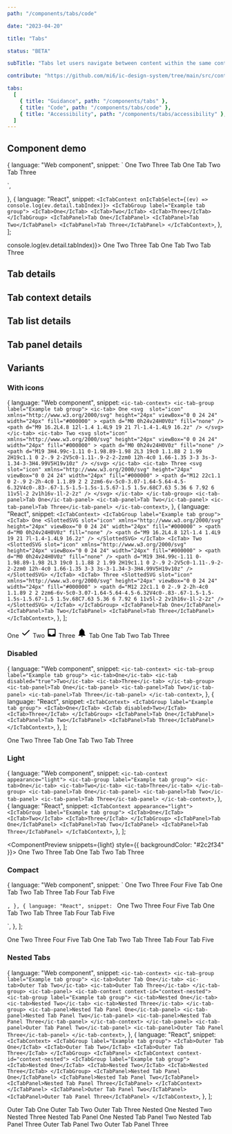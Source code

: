 ```yaml
---
path: "/components/tabs/code"

date: "2023-04-20"

title: "Tabs"

status: "BETA"

subTitle: "Tabs let users navigate between content within the same context. Tabs organise complex layouts by moving content into multiple sections."

contribute: "https://github.com/mi6/ic-design-system/tree/main/src/content/structured/components/tabs"

tabs:
  [
    { title: "Guidance", path: "/components/tabs" },
    { title: "Code", path: "/components/tabs/code" },
    { title: "Accessibility", path: "/components/tabs/accessibility" },
  ]
---
```



## Component demo

  {
    language: "Web component",
    snippet: `<ic-tab-context>
  <ic-tab-group label="Example tab group">
    <ic-tab>One</ic-tab>
    <ic-tab>Two</ic-tab>
    <ic-tab>Three</ic-tab>
  </ic-tab-group>
  <ic-tab-panel>Tab One</ic-tab-panel>
  <ic-tab-panel>Tab Two</ic-tab-panel>
  <ic-tab-panel>Tab Three</ic-tab-panel>
</ic-tab-context>
<script>
  const tabContext = document.querySelector('ic-tab-context');
  tabContext.addEventListener('icTabSelect', (ev) => console.log(ev.detail.tabIndex))
</script>`,
  },
  {
    language: "React",
    snippet: `<IcTabContext onIcTabSelect={(ev) => console.log(ev.detail.tabIndex)}>
  <IcTabGroup label="Example tab group">
    <IcTab>One</IcTab>
    <IcTab>Two</IcTab>
    <IcTab>Three</IcTab>
  </IcTabGroup>
  <IcTabPanel>Tab One</IcTabPanel>
  <IcTabPanel>Tab Two</IcTabPanel>
  <IcTabPanel>Tab Three</IcTabPanel>
</IcTabContext>`,
  },
];

<ComponentPreview snippets={snippets}>
  <IcTabContext onIcTabSelect={(ev) => console.log(ev.detail.tabIndex)}>
    <IcTabGroup label="Example tab group">
      <IcTab>One</IcTab>
      <IcTab>Two</IcTab>
      <IcTab>Three</IcTab>
    </IcTabGroup>
    <IcTabPanel>Tab One</IcTabPanel>
    <IcTabPanel>Tab Two</IcTabPanel>
    <IcTabPanel>Tab Three</IcTabPanel>
  </IcTabContext>
</ComponentPreview>

## Tab details

<ComponentDetails component="ic-tab" />

## Tab context details

<ComponentDetails component="ic-tab-context" />

## Tab list details

<ComponentDetails component="ic-tab-group" />

## Tab panel details

<ComponentDetails component="ic-tab-panel" />

## Variants

### With icons

  {
    language: "Web component",
    snippet: `<ic-tab-context>
  <ic-tab-group label="Example tab group">
    <ic-tab>
      One
      <svg 
        slot="icon"
        xmlns="http://www.w3.org/2000/svg"
        height="24px"
        viewBox="0 0 24 24"
        width="24px"
        fill="#000000"
      >
        <path d="M0 0h24v24H0V0z" fill="none" />
        <path d="M9 16.2L4.8 12l-1.4 1.4L9 19 21 7l-1.4-1.4L9 16.2z" />
      </svg>
    </ic-tab>
    <ic-tab>
      Two
      <svg
        slot="icon"
        xmlns="http://www.w3.org/2000/svg"
        height="24px"
        viewBox="0 0 24 24"
        width="24px"
        fill="#000000"
      >
        <path d="M0 0h24v24H0V0z" fill="none" />
        <path d="M19 3H4.99c-1.11 0-1.98.89-1.98 2L3 19c0 1.1.88 2 1.99 2H19c1.1 0 2-.9 2-2V5c0-1.11-.9-2-2-2zm0 12h-4c0 1.66-1.35 3-3 3s-3-1.34-3-3H4.99V5H19v10z" />
      </svg>
    </ic-tab>
    <ic-tab>
      Three
      <svg
        slot="icon"
        xmlns="http://www.w3.org/2000/svg"
        height="24px"
        viewBox="0 0 24 24"
        width="24px"
        fill="#000000"
      >
        <path d="M12 22c1.1 0 2-.9 2-2h-4c0 1.1.89 2 2 2zm6-6v-5c0-3.07-1.64-5.64-4.5-6.32V4c0-.83-.67-1.5-1.5-1.5s-1.5.67-1.5 1.5v.68C7.63 5.36 6 7.92 6 11v5l-2 2v1h16v-1l-2-2z" />
      </svg>
    </ic-tab>
  </ic-tab-group>
  <ic-tab-panel>Tab One</ic-tab-panel>
  <ic-tab-panel>Tab Two</ic-tab-panel>
  <ic-tab-panel>Tab Three</ic-tab-panel>
</ic-tab-context>`,
  },
  {
    language: "React",
    snippet: `<IcTabContext>
    <IcTabGroup label="Example tab group">
      <IcTab>
        One
        <SlottedSVG
          slot="icon"
          xmlns="http://www.w3.org/2000/svg"
          height="24px"
          viewBox="0 0 24 24"
          width="24px"
          fill="#000000"
        >
          <path d="M0 0h24v24H0V0z" fill="none" />
          <path d="M9 16.2L4.8 12l-1.4 1.4L9 19 21 7l-1.4-1.4L9 16.2z" />
        </SlottedSVG>
      </IcTab>
      <IcTab>
        Two
        <SlottedSVG
          slot="icon"
          xmlns="http://www.w3.org/2000/svg"
          height="24px"
          viewBox="0 0 24 24"
          width="24px"
          fill="#000000"
        >
          <path d="M0 0h24v24H0V0z" fill="none" />
          <path d="M19 3H4.99c-1.11 0-1.98.89-1.98 2L3 19c0 1.1.88 2 1.99 2H19c1.1 0 2-.9 2-2V5c0-1.11-.9-2-2-2zm0 12h-4c0 1.66-1.35 3-3 3s-3-1.34-3-3H4.99V5H19v10z" />
        </SlottedSVG>
      </IcTab>
      <IcTab>
        Three
        <SlottedSVG
          slot="icon"
          xmlns="http://www.w3.org/2000/svg"
          height="24px"
          viewBox="0 0 24 24"
          width="24px"
          fill="#000000"
        >
          <path d="M12 22c1.1 0 2-.9 2-2h-4c0 1.1.89 2 2 2zm6-6v-5c0-3.07-1.64-5.64-4.5-6.32V4c0-.83-.67-1.5-1.5-1.5s-1.5.67-1.5 1.5v.68C7.63 5.36 6 7.92 6 11v5l-2 2v1h16v-1l-2-2z" />
        </SlottedSVG>
      </IcTab>
    </IcTabGroup>
    <IcTabPanel>Tab One</IcTabPanel>
    <IcTabPanel>Tab Two</IcTabPanel>
    <IcTabPanel>Tab Three</IcTabPanel>
  </IcTabContext>`,
  },
];

<ComponentPreview snippets={withIcons}>
  <IcTabContext>
    <IcTabGroup label="Example tab group">
      <IcTab>
        One
        <svg
          slot="icon"
          xmlns="http://www.w3.org/2000/svg"
          height="24px"
          viewBox="0 0 24 24"
          width="24px"
          fill="#000000"
        >
          <path d="M0 0h24v24H0V0z" fill="none" />
          <path d="M9 16.2L4.8 12l-1.4 1.4L9 19 21 7l-1.4-1.4L9 16.2z" />
        </svg>
      </IcTab>
      <IcTab>
        Two
        <svg
          slot="icon"
          xmlns="http://www.w3.org/2000/svg"
          height="24px"
          viewBox="0 0 24 24"
          width="24px"
          fill="#000000"
        >
          <path d="M0 0h24v24H0V0z" fill="none" />
          <path d="M19 3H4.99c-1.11 0-1.98.89-1.98 2L3 19c0 1.1.88 2 1.99 2H19c1.1 0 2-.9 2-2V5c0-1.11-.9-2-2-2zm0 12h-4c0 1.66-1.35 3-3 3s-3-1.34-3-3H4.99V5H19v10z" />
        </svg>
      </IcTab>
      <IcTab>
        Three
        <svg
          slot="icon"
          xmlns="http://www.w3.org/2000/svg"
          height="24px"
          viewBox="0 0 24 24"
          width="24px"
          fill="#000000"
        >
          <path d="M12 22c1.1 0 2-.9 2-2h-4c0 1.1.89 2 2 2zm6-6v-5c0-3.07-1.64-5.64-4.5-6.32V4c0-.83-.67-1.5-1.5-1.5s-1.5.67-1.5 1.5v.68C7.63 5.36 6 7.92 6 11v5l-2 2v1h16v-1l-2-2z" />
        </svg>
      </IcTab>
    </IcTabGroup>
    <IcTabPanel>Tab One</IcTabPanel>
    <IcTabPanel>Tab Two</IcTabPanel>
    <IcTabPanel>Tab Three</IcTabPanel>
  </IcTabContext>
</ComponentPreview>

### Disabled

  {
    language: "Web component",
    snippet: `<ic-tab-context>
  <ic-tab-group label="Example tab group">
    <ic-tab>One</ic-tab>
    <ic-tab disabled="true">Two</ic-tab>
    <ic-tab>Three</ic-tab>
  </ic-tab-group>
  <ic-tab-panel>Tab One</ic-tab-panel>
  <ic-tab-panel>Tab Two</ic-tab-panel>
  <ic-tab-panel>Tab Three</ic-tab-panel>
</ic-tab-context>`,
  },
  {
    language: "React",
    snippet: `<IcTabContext>
  <IcTabGroup label="Example tab group">
    <IcTab>One</IcTab>
    <IcTab disabled>Two</IcTab>
    <IcTab>Three</IcTab>
  </IcTabGroup>
  <IcTabPanel>Tab One</IcTabPanel>
  <IcTabPanel>Tab Two</IcTabPanel>
  <IcTabPanel>Tab Three</IcTabPanel>
</IcTabContext>`,
  },
];

<ComponentPreview snippets={disabled}>
  <IcTabContext>
    <IcTabGroup label="Example tab group">
      <IcTab>One</IcTab>
      <IcTab disabled>Two</IcTab>
      <IcTab>Three</IcTab>
    </IcTabGroup>
    <IcTabPanel>Tab One</IcTabPanel>
    <IcTabPanel>Tab Two</IcTabPanel>
    <IcTabPanel>Tab Three</IcTabPanel>
  </IcTabContext>
</ComponentPreview>

### Light

  {
    language: "Web component",
    snippet: `<ic-tab-context appearance="light">
  <ic-tab-group label="Example tab group">
    <ic-tab>One</ic-tab>
    <ic-tab>Two</ic-tab>
    <ic-tab>Three</ic-tab>
  </ic-tab-group>
  <ic-tab-panel>Tab One</ic-tab-panel>
  <ic-tab-panel>Tab Two</ic-tab-panel>
  <ic-tab-panel>Tab Three</ic-tab-panel>
</ic-tab-context>`,
  },
  {
    language: "React",
    snippet: `<IcTabContext appearance="light">
  <IcTabGroup label="Example tab group">
    <IcTab>One</IcTab>
    <IcTab>Two</IcTab>
    <IcTab>Three</IcTab>
  </IcTabGroup>
  <IcTabPanel>Tab One</IcTabPanel>
  <IcTabPanel>Tab Two</IcTabPanel>
  <IcTabPanel>Tab Three</IcTabPanel>
</IcTabContext>`,
  },
];

<ComponentPreview snippets={light} style={{ backgroundColor: "#2c2f34" }}>
  <IcTabContext appearance="light">
    <IcTabGroup label="Example tab group">
      <IcTab>One</IcTab>
      <IcTab>Two</IcTab>
      <IcTab>Three</IcTab>
    </IcTabGroup>
    <IcTabPanel>Tab One</IcTabPanel>
    <IcTabPanel>Tab Two</IcTabPanel>
    <IcTabPanel>Tab Three</IcTabPanel>
  </IcTabContext>
</ComponentPreview>

### Compact

  {
    language: "Web component",
    snippet: `<ic-tab-context class="tabs">
    <ic-tab-group label="Example tab group">
      <ic-tab>One</ic-tab>
      <ic-tab>Two</ic-tab>
      <ic-tab>Three</ic-tab>
      <ic-tab>Four</ic-tab>
      <ic-tab>Five</ic-tab>
    </ic-tab-group>
    <ic-tab-panel>Tab One</ic-tab-panel>
    <ic-tab-panel>Tab Two</ic-tab-panel>
    <ic-tab-panel>Tab Three</ic-tab-panel>
    <ic-tab-panel>Tab Four</ic-tab-panel>
    <ic-tab-panel>Tab Five</ic-tab-panel>
  <style>
    .tabs ic-tab-group,
    .tabs ic-tab-panel {
      width: 60%;
      margin-left: auto;
      margin-right: auto;
    }
  </style>
</ic-tab-context>`,
  },
  {
    language: "React",
    snippet: `<IcTabContext class="tabs">
    <IcTabGroup label="Example tab group">
      <IcTab>One</IcTab>
      <IcTab>Two</IcTab>
      <IcTab>Three</IcTab>
      <IcTab>Four</IcTab>
      <IcTab>Five</IcTab>
    </IcTabGroup>
    <IcTabPanel>Tab One</IcTabPanel>
    <IcTabPanel>Tab Two</IcTabPanel>
    <IcTabPanel>Tab Three</IcTabPanel>
    <IcTabPanel>Tab Four</IcTabPanel>
    <IcTabPanel>Tab Five</IcTabPanel>
  <style>
    .tabs ic-tab-group,
    .tabs ic-tab-panel {
      width: 60%;
      margin-left: auto;
      margin-right: auto;
    }
  </style>
</IcTabContext>`,
  },
];

<ComponentPreview snippets={compact}>
  <IcTabContext class="tabs">
    <IcTabGroup label="Example tab group">
      <IcTab>One</IcTab>
      <IcTab>Two</IcTab>
      <IcTab>Three</IcTab>
      <IcTab>Four</IcTab>
      <IcTab>Five</IcTab>
    </IcTabGroup>
    <IcTabPanel>Tab One</IcTabPanel>
    <IcTabPanel>Tab Two</IcTabPanel>
    <IcTabPanel>Tab Three</IcTabPanel>
    <IcTabPanel>Tab Four</IcTabPanel>
    <IcTabPanel>Tab Five</IcTabPanel>
  </IcTabContext>
</ComponentPreview>

### Nested Tabs

  {
    language: "Web component",
    snippet: `<ic-tab-context>
  <ic-tab-group label="Example tab group">
    <ic-tab>Outer Tab One</ic-tab>
    <ic-tab>Outer Tab Two</ic-tab>
    <ic-tab>Outer Tab Three</ic-tab>
  </ic-tab-group>
  <ic-tab-panel>
    <ic-tab-context context-id="context-nested">
      <ic-tab-group label="Example tab group">
        <ic-tab>Nested One</ic-tab>
        <ic-tab>Nested Two</ic-tab>
        <ic-tab>Nested Three</ic-tab>
      </ic-tab-group>
      <ic-tab-panel>Nested Tab Panel One</ic-tab-panel>
      <ic-tab-panel>Nested Tab Panel Two</ic-tab-panel>
      <ic-tab-panel>Nested Tab Panel Three</ic-tab-panel>
    </ic-tab-context>
  </ic-tab-panel>
  <ic-tab-panel>Outer Tab Panel Two</ic-tab-panel>
  <ic-tab-panel>Outer Tab Panel Three</ic-tab-panel>
</ic-tab-context>`,
  },
  {
    language: "React",
    snippet: `<IcTabContext>
  <IcTabGroup label="Example tab group">
    <IcTab>Outer Tab One</IcTab>
    <IcTab>Outer Tab Two</IcTab>
    <IcTab>Outer Tab Three</IcTab>
  </IcTabGroup>
  <IcTabPanel>
    <IcTabContext context-id="context-nested">
      <IcTabGroup label="Example tab group">
        <IcTab>Nested One</IcTab>
        <IcTab>Nested Two</IcTab>
        <IcTab>Nested Three</IcTab>
      </IcTabGroup>
      <IcTabPanel>Nested Tab Panel One</IcTabPanel>
      <IcTabPanel>Nested Tab Panel Two</IcTabPanel>
      <IcTabPanel>Nested Tab Panel Three</IcTabPanel>
    </IcTabContext>
  </IcTabPanel>
  <IcTabPanel>Outer Tab Panel Two</IcTabPanel>
  <IcTabPanel>Outer Tab Panel Three</IcTabPanel>
</IcTabContext>`,
  },
];

<ComponentPreview snippets={nested}>
  <IcTabContext>
    <IcTabGroup label="Example tab group">
      <IcTab>Outer Tab One</IcTab>
      <IcTab>Outer Tab Two</IcTab>
      <IcTab>Outer Tab Three</IcTab>
    </IcTabGroup>
    <IcTabPanel>
      <IcTabContext context-id="context-nested">
        <IcTabGroup label="Example tab group">
          <IcTab>Nested One</IcTab>
          <IcTab>Nested Two</IcTab>
          <IcTab>Nested Three</IcTab>
        </IcTabGroup>
        <IcTabPanel>Nested Tab Panel One</IcTabPanel>
        <IcTabPanel>Nested Tab Panel Two</IcTabPanel>
        <IcTabPanel>Nested Tab Panel Three</IcTabPanel>
      </IcTabContext>
    </IcTabPanel>
    <IcTabPanel>Outer Tab Panel Two</IcTabPanel>
    <IcTabPanel>Outer Tab Panel Three</IcTabPanel>
  </IcTabContext>
</ComponentPreview>
